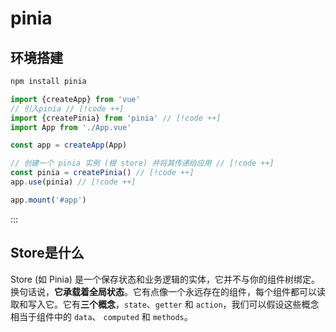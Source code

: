 # pinia



## 环境搭建



```sh [1.安装]
npm install pinia
```

```ts [2.main.ts]
import {createApp} from 'vue'
// 引入pinia // [!code ++]
import {createPinia} from 'pinia' // [!code ++]
import App from './App.vue'

const app = createApp(App)

// 创建一个 pinia 实例 (根 store) 并将其传递给应用 // [!code ++]
const pinia = createPinia() // [!code ++]
app.use(pinia) // [!code ++]

app.mount('#app')
```



:::

## Store是什么

Store (如 Pinia) 是一个保存状态和业务逻辑的实体，它并不与你的组件树绑定。换句话说，**它承载着全局状态**。它有点像一个永远存在的组件，每个组件都可以读取和写入它。它有**三个概念**，`state`、`getter` 和 `action`，我们可以假设这些概念相当于组件中的 `data`、 `computed` 和 `methods`。